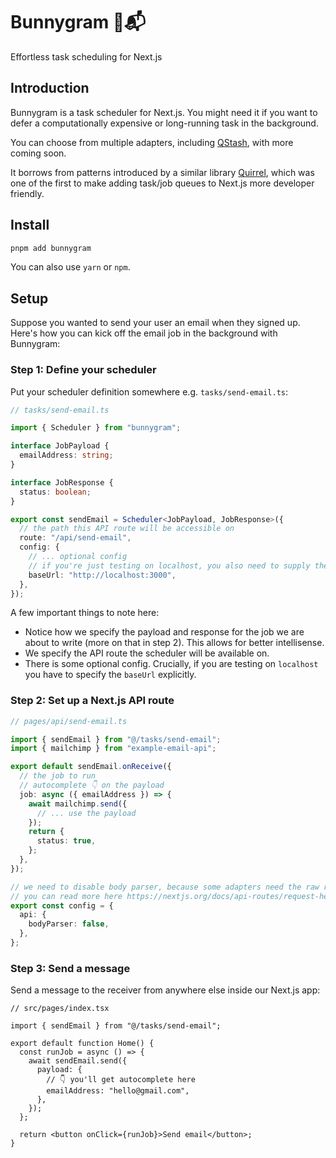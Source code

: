 # Bunnygram 🐇📬

Effortless task scheduling for Next.js

## Introduction

Bunnygram is a task scheduler for Next.js. You might need it if you want to defer a computationally expensive or long-running task in the background.

You can choose from multiple adapters, including [QStash](https://docs.upstash.com/qstash), with more coming soon.

It borrows from patterns introduced by a similar library [Quirrel](https://github.com/quirrel-dev/quirrel), which was one of the first to make adding task/job queues to Next.js more developer friendly.

## Install

```sh
pnpm add bunnygram
```

You can also use `yarn` or `npm`.

## Setup

Suppose you wanted to send your user an email when they signed up. Here's how you can kick off the email job in the background with Bunnygram:

### Step 1: Define your scheduler

Put your scheduler definition somewhere e.g. `tasks/send-email.ts`:

```ts
// tasks/send-email.ts

import { Scheduler } from "bunnygram";

interface JobPayload {
  emailAddress: string;
}

interface JobResponse {
  status: boolean;
}

export const sendEmail = Scheduler<JobPayload, JobResponse>({
  // the path this API route will be accessible on
  route: "/api/send-email",
  config: {
    // ... optional config
    // if you're just testing on localhost, you also need to supply the baseUrl here:
    baseUrl: "http://localhost:3000",
  },
});
```

A few important things to note here:

- Notice how we specify the payload and response for the job we are about to write (more on that in step 2). This allows for better intellisense.
- We specify the API route the scheduler will be available on.
- There is some optional config. Crucially, if you are testing on `localhost` you have to specify the `baseUrl` explicitly.

### Step 2: Set up a Next.js API route

```ts
// pages/api/send-email.ts

import { sendEmail } from "@/tasks/send-email";
import { mailchimp } from "example-email-api";

export default sendEmail.onReceive({
  // the job to run
  // autocomplete 👇 on the payload
  job: async ({ emailAddress }) => {
    await mailchimp.send({
      // ... use the payload
    });
    return {
      status: true,
    };
  },
});

// we need to disable body parser, because some adapters need the raw request body for verification
// you can read more here https://nextjs.org/docs/api-routes/request-helpers
export const config = {
  api: {
    bodyParser: false,
  },
};
```

### Step 3: Send a message

Send a message to the receiver from anywhere else inside our Next.js app:

```tsx
// src/pages/index.tsx

import { sendEmail } from "@/tasks/send-email";

export default function Home() {
  const runJob = async () => {
    await sendEmail.send({
      payload: {
        // 👇 you'll get autocomplete here
        emailAddress: "hello@gmail.com",
      },
    });
  };

  return <button onClick={runJob}>Send email</button>;
}
```
